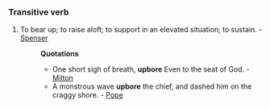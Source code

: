 ===Transitive verb===
#To bear up; to raise aloft; to support in an elevated situation; to sustain. - [[Spenser]]
#:'''Quotations'''
#:*One short sigh of breath, '''upbore''' Even to the seat of God. - [[Milton]]
#:*A monstrous wave '''upbore''' the chief, and dashed him on the craggy shore. - [[Pope]]